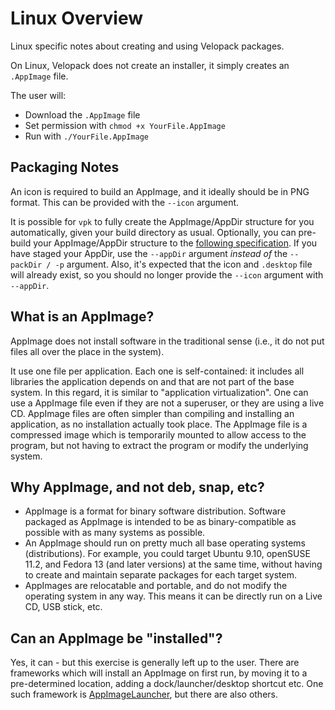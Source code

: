 # Linux Overview
<AppliesTo nix />
Linux specific notes about creating and using Velopack packages.

On Linux, Velopack does not create an installer, it simply creates an `.AppImage` file. 

The user will:
- Download the `.AppImage` file
- Set permission with `chmod +x YourFile.AppImage`
- Run with `./YourFile.AppImage`

## Packaging Notes
An icon is required to build an AppImage, and it ideally should be in PNG format. This can be provided with the `--icon` argument.

It is possible for `vpk` to fully create the AppImage/AppDir structure for you automatically, given your build directory as usual. 
Optionally, you can pre-build your AppImage/AppDir structure to the [following specification](https://github.com/AppImage/AppImageKit/wiki/AppDir).
If you have staged your AppDir, use the `--appDir` argument _instead of_ the `--packDir / -p` argument. 
Also, it's expected that the icon and `.desktop` file will already exist, so you should no longer provide the `--icon` argument with `--appDir`.

## What is an AppImage?
AppImage does not install software in the traditional sense (i.e., it do not put files all over the place in the system).

It use one file per application. Each one is self-contained: it includes all libraries the application depends on and that are not part of the base system. 
In this regard, it is similar to "application virtualization". 
One can use a AppImage file even if they are not a superuser, or they are using a live CD. 
AppImage files are often simpler than compiling and installing an application, as no installation actually took place. 
The AppImage file is a compressed image which is temporarily mounted to allow access to the program, but not having to extract the program or modify the underlying system.

## Why AppImage, and not deb, snap, etc?
- AppImage is a format for binary software distribution. Software packaged as AppImage is intended to be as binary-compatible as possible with as many systems as possible. 
- An AppImage should run on pretty much all base operating systems (distributions). For example, you could target Ubuntu 9.10, openSUSE 11.2, and Fedora 13 (and later versions) at the same time, without having to create and maintain separate packages for each target system.
- AppImages are relocatable and portable, and do not modify the operating system in any way. This means it can be directly run on a Live CD, USB stick, etc. 

## Can an AppImage be "installed"?
Yes, it can - but this exercise is generally left up to the user. There are frameworks which will install an AppImage on first run, by moving it to a pre-determined location, adding a dock/launcher/desktop shortcut etc. 
One such framework is [AppImageLauncher](https://github.com/TheAssassin/AppImageLauncher), but there are also others.